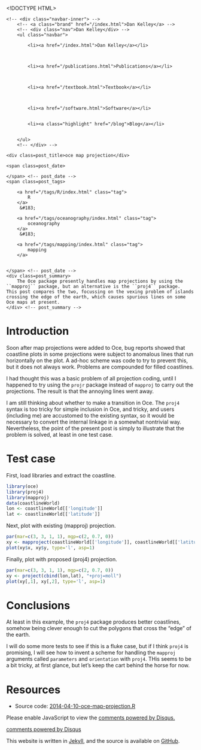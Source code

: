 <!DOCTYPE HTML>
<html>
<head>
<link rel='stylesheet' type='text/css' href='/css/syntax.css' />
<link rel='stylesheet' type='text/css' href='/css/style.css' />
<meta charset="UTF-8">
<title>oce map projection</title>
</head>

<body>
<div class="navbar">
    <!-- <div class="navbar-inner"> -->
        <!-- <a class="brand" href="/index.html">Dan Kelley</a> -->
        <!-- <div class="nav">Dan Kelley</div> -->
        <ul class="navbar">
            
            <li><a href="/index.html">Dan Kelley</a></li>
            

            
            <li><a href="/publications.html">Publications</a></li>
            

            
            <li><a href="/textbook.html">Textbook</a></li>
            

            
            <li><a href="/software.html">Software</a></li>
            
            
            <li><a class="highlight" href="/blog">Blog</a></li>
            

        </ul>
        <!-- </div> -->
</div>

<div id="content">
    




<!-- <div class="span8"> -->

<div class=topnav>

<!-- | <a href='/blog'>Home</a> | -->

</div> <!-- topnav -->


<div class="page-header">

    <div class=post_title>oce map projection</div>
<!-- </div> --> <!-- span8 -->

<!-- <div class="span4"> -->

<div class=slug>
    <span class=post_date>
        
    </span> <!-- post_date -->
    <span class=post_tags>
        
        <a href="/tags/R/index.html" class="tag">
            R
        </a>
         &#183; 
        
        <a href="/tags/oceanography/index.html" class="tag">
            oceanography
        </a>
         &#183; 
        
        <a href="/tags/mapping/index.html" class="tag">
            mapping
        </a>
        
        
    </span> <!-- post_date -->
    <div class=post_summary>
        The Oce package presently handles map projections by using the ``mapproj`` package, but an alternative is the ``proj4`` package.  This post compares the two, focussing on the vexing problem of islands crossing the edge of the earth, which causes spurious lines on some Oce maps at present.
    </div> <!-- post_summary -->
</div> <!-- slug ->

<!-- </div> -->
<!-- span4 -->
</div> <!-- page-header -->



# Introduction

Soon after map projections were added to Oce, bug reports showed that coastline plots in some projections were subject to anomalous lines that run horizontally on the plot.  A ad-hoc scheme was code to try to prevent this, but it does not always work.  Problems are compounded for filled coastlines.

I had thought this was a basic problem of all projection coding, until I happened to try using the ``projr`` package instead of ``mapproj`` to carry out the projections.  The result is that the annoying lines went away.

I am still thinking about whether to make a transition in Oce.  The ``proj4`` syntax is too tricky for simple inclusion in Oce, and tricky, and users (including me) are accustomed to the existing syntax, so it would be necessary to convert the internal linkage in a somewhat nontrivial way.  Nevertheless, the point of the present post is simply to illustrate that the problem is solved, at least in one test case.


# Test case

First, load libraries and extract the coastline.

```r
library(oce)
library(proj4)
library(mapproj)
data(coastlineWorld)
lon <- coastlineWorld[['longitude']]
lat <- coastlineWorld[['latitude']]
```

Next, plot with existing (mapproj) projection.

```r
par(mar=c(3, 3, 1, 1), mgp=c(2, 0.7, 0))
xy <- mapproject(coastlineWorld[['longitude']], coastlineWorld[['latitude']], proj="mollweide")
plot(xy$x, xy$y, type='l', asp=1)
```

Finally, plot with proposed (proj4) projection.

```r
par(mar=c(3, 3, 1, 1), mgp=c(2, 0.7, 0))
xy <- project(cbind(lon,lat), "+proj=moll")
plot(xy[,1], xy[,2], type='l', asp=1)
```
# Conclusions

At least in this example, the ``proj4`` package produces better coastlines, somehow being clever enough to cut the polygons that cross the "edge" of the earth.

I will do some more tests to see if this is a fluke case, but if I think ``proj4`` is promising, I will see how to invent a scheme for handling the ``mapproj`` arguments called ``parameters`` and ``orientation`` with ``proj4``.  THis seems to be a bit tricky, at first glance, but let's keep the cart behind the horse for now.


# Resources
* Source code: [2014-04-10-oce-map-projection.R](/assets/2014-02-10-oce-map-projection.R)


<div id="disqus_thread"></div>
<script type="text/javascript">
/* * * CONFIGURATION VARIABLES: EDIT BEFORE PASTING INTO YOUR WEBPAGE * * */
var disqus_shortname = 'dankelleydalhousie'; // required: replace example with your forum shortname

/* * * DON'T EDIT BELOW THIS LINE * * */
(function() {
 var dsq = document.createElement('script'); dsq.type = 'text/javascript'; dsq.async = true;
 dsq.src = '//' + disqus_shortname + '.disqus.com/embed.js';
 (document.getElementsByTagName('head')[0] || document.getElementsByTagName('body')[0]).appendChild(dsq);
 })();
</script>
<noscript>Please enable JavaScript to view the <a href="http://disqus.com/?ref_noscript">comments powered by Disqus.</a></noscript>
<a href="http://disqus.com" class="dsq-brlink">comments powered by <span class="logo-disqus">Disqus</span></a>


</div>

<p class="footnote">This website is written in <a
href="http://jekyllrb.com">Jekyll</a>, and the source is available on <a
href="https://github.com/dankelley/dankelley.github.io">GitHub</a>.</p>

</body>
</html>


